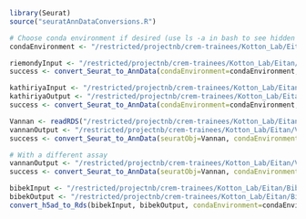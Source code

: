 
```r
library(Seurat)
source("seuratAnnDataConversions.R")
```

```r
# Choose conda environment if desired (use ls -a in bash to see hidden directories and files, such as .conda)
condaEnvironment <- "/restricted/projectnb/crem-trainees/Kotton_Lab/Eitan/.conda/envs/KottonLab"
```

```r
riemondyInput <- "/restricted/projectnb/crem-trainees/Kotton_Lab/Eitan/Riemondy/Riemondy.Rds"
success <- convert_Seurat_to_AnnData(condaEnvironment=condaEnvironment, type="Rds", inputFile=riemondyInput)
```

```r
kathiriyaInput <- "/restricted/projectnb/crem-trainees/Kotton_Lab/Eitan/Kathiriya/Kathiriya.h5seurat"
kathiriyaOutput <- "/restricted/projectnb/crem-trainees/Kotton_Lab/Eitan/Kathiriya/Kathiriya.h5ad"
success <- convert_Seurat_to_AnnData(condaEnvironment=condaEnvironment, type="h5seurat", inputFile=kathiriyaInput, assay="spliced")
```

```r
Vannan <- readRDS("/restricted/projectnb/crem-trainees/Kotton_Lab/Eitan/VannanSpatialIPF/Vannan.rds")
vannanOutput <- "/restricted/projectnb/crem-trainees/Kotton_Lab/Eitan/VannanSpatialIPF/VannanRNA.h5ad"
success <- convert_Seurat_to_AnnData(seuratObj=Vannan, condaEnvironment=condaEnvironment, type="rds", outputFile=vannanOutput, assay="RNA")

# With a different assay
vannanOutput <- "/restricted/projectnb/crem-trainees/Kotton_Lab/Eitan/VannanSpatialIPF/VannanNiche.h5ad"
success <- convert_Seurat_to_AnnData(seuratObj=Vannan, condaEnvironment=condaEnvironment, type="rds", outputFile=vannanOutput, assay="niche")
```

```r
bibekInput <- "/restricted/projectnb/crem-trainees/Kotton_Lab/Eitan/BibekPneumonectomy/objects/Bibek.h5ad"
bibekOutput <- "/restricted/projectnb/crem-trainees/Kotton_Lab/Eitan/BibekPneumonectomy/objects/Bibek.rds"
convert_h5ad_to_Rds(bibekInput, bibekOutput, condaEnvironment=condaEnvironment)
```



